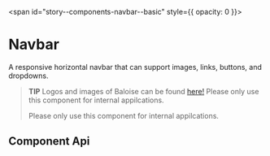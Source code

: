 
<span id="story--components-navbar--basic" style={{ opacity: 0 }}></span>

# Navbar

A responsive horizontal navbar that can support images, links, buttons, and dropdowns.

> **TIP**
> Logos and images of Baloise can be found [here!](https://www.baloise.com/de/home/ueber-uns/wer-wir-sind/bilder-logos.html)
> Please only use this component for internal appilcations.
>
> Please only use this component for internal appilcations.

<Canvas className="has-visible-overflow">
  <Story id="components-navbar--basic" />
</Canvas>

## Component Api

<Description markdown={readme} />
<Description markdown={navbarBrand} />
<Description markdown={navbarMenu} />
<Description markdown={navbarMenuStart} />
<Description markdown={navbarMenuEnd} />

<br />


<Description markdown={testing} />


<Description markdown={github} />
